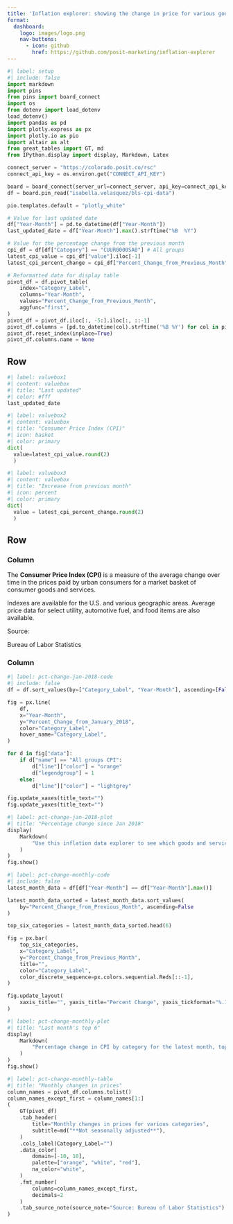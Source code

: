 ```yaml
---
title: 'Inflation explorer: showing the change in price for various goods and services'
format: 
  dashboard:
    logo: images/logo.png
    nav-buttons:
      - icon: github
        href: https://github.com/posit-marketing/inflation-explorer
---
```


```python
#| label: setup
#| include: false
import markdown
import pins
from pins import board_connect
import os
from dotenv import load_dotenv
load_dotenv()
import pandas as pd
import plotly.express as px
import plotly.io as pio
import altair as alt
from great_tables import GT, md
from IPython.display import display, Markdown, Latex

connect_server = "https://colorado.posit.co/rsc"
connect_api_key = os.environ.get("CONNECT_API_KEY")

board = board_connect(server_url=connect_server, api_key=connect_api_key)
df = board.pin_read("isabella.velasquez/bls-cpi-data")

pio.templates.default = "plotly_white"

# Value for last updated date
df["Year-Month"] = pd.to_datetime(df["Year-Month"])
last_updated_date = df["Year-Month"].max().strftime("%B  %Y")

# Value for the percentage change from the previous month
cpi_df = df[df["Category"] == "CUUR0000SA0"] # All groups
latest_cpi_value = cpi_df["value"].iloc[-1]
latest_cpi_percent_change = cpi_df["Percent_Change_from_Previous_Month"].iloc[-1]

# Reformatted data for display table
pivot_df = df.pivot_table(
    index="Category_Label",
    columns="Year-Month",
    values="Percent_Change_from_Previous_Month",
    aggfunc="first",
)
pivot_df = pivot_df.iloc[:, -5:].iloc[:, ::-1]
pivot_df.columns = [pd.to_datetime(col).strftime('%B %Y') for col in pivot_df.columns]
pivot_df.reset_index(inplace=True)
pivot_df.columns.name = None
```

## Row {height=20%}

```python
#| label: valuebox1
#| content: valuebox
#| title: "Last updated"
#| color: #fff
last_updated_date
```

```python
#| label: valuebox2
#| content: valuebox
#| title: "Consumer Price Index (CPI)"
#| icon: basket
#| color: primary
dict(
  value=latest_cpi_value.round(2)
  )
```

```python
#| label: valuebox3
#| content: valuebox
#| title: "Increase from previous month"
#| icon: percent
#| color: primary
dict(
  value = latest_cpi_percent_change.round(2)
  )
```

## Row {height=80%}

### Column {width=20%}

The **Consumer Price Index (CPI)** is a measure of the average change over time in the prices paid by urban consumers for a market basket of consumer goods and services. 

Indexes are available for the U.S. and various geographic areas. Average price data for select utility, automotive fuel, and food items are also available.

Source: 

Bureau of Labor Statistics

### Column {.tabset width=80%}

```python
#| label: pct-change-jan-2018-code
#| include: false
df = df.sort_values(by=["Category_Label", "Year-Month"], ascending=[False, False])

fig = px.line(
    df,
    x="Year-Month",
    y="Percent_Change_from_January_2018",
    color="Category_Label",
    hover_name="Category_Label",
)

for d in fig["data"]:
    if d["name"] == "All groups CPI":
        d["line"]["color"] = "orange"
        d["legendgroup"] = 1
    else:
        d["line"]["color"] = "lightgrey"

fig.update_xaxes(title_text="")
fig.update_yaxes(title_text="")
```

```python
#| label: pct-change-jan-2018-plot
#| title: "Percentage change since Jan 2018"
display(
    Markdown(
        "Use this inflation data explorer to see which goods and services are getting cheaper or more expensive in the U.S."
    )
)
fig.show()
```

```python
#| label: pct-change-monthly-code
#| include: false
latest_month_data = df[df["Year-Month"] == df["Year-Month"].max()]

latest_month_data_sorted = latest_month_data.sort_values(
    by="Percent_Change_from_Previous_Month", ascending=False
)

top_six_categories = latest_month_data_sorted.head(6)

fig = px.bar(
    top_six_categories,
    x="Category_Label",
    y="Percent_Change_from_Previous_Month",
    title="",
    color="Category_Label",
    color_discrete_sequence=px.colors.sequential.Reds[::-1],
)

fig.update_layout(
    xaxis_title="", yaxis_title="Percent Change", yaxis_tickformat="%.1f%%"
)
```

```python
#| label: pct-change-monthly-plot
#| title: "Last month's top 6"
display(
    Markdown(
        "Percentage change in CPI by category for the latest month, top six categories"
    )
)
fig.show()
```

```python
#| label: pct-change-monthly-table
#| title: "Monthly changes in prices"
column_names = pivot_df.columns.tolist()
column_names_except_first = column_names[1:]
(
    GT(pivot_df)
    .tab_header(
        title="Monthly changes in prices for various categories",
        subtitle=md("**Not seasonally adjusted**"),
    )
    .cols_label(Category_Label="")
    .data_color(
        domain=[-10, 10],
        palette=["orange", "white", "red"],
        na_color="white",
    )
    .fmt_number(
        columns=column_names_except_first,
        decimals=2
    )
    .tab_source_note(source_note="Source: Bureau of Labor Statistics")
)
```